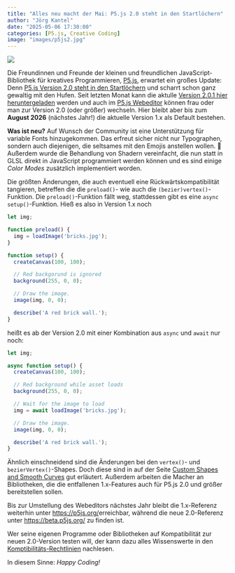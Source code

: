 ```yaml
---
title: "Alles neu macht der Mai: P5.js 2.0 steht in den Startlöchern"
author: "Jörg Kantel"
date: "2025-05-06 17:30:00"
categories: [P5.js, Creative Coding]
image: "images/p5js2.jpg"
---
```


[![](images/p5js2-b.jpg)](https://miro.medium.com/v2/resize:fit:720/format:webp/1*UmECPdBCqFrYecxHhXbImQ.png)

Die Freundinnen und Freunde der kleinen und freundlichen JavaScript-Bibliothek für kreatives Programmieren, [P5.js](http://cognitiones.kantel-chaos-team.de/programmierung/creativecoding/processing/p5js.html), erwartet ein großes Update: Denn [P5.js Version 2.0 steht in den Startlöchern](https://medium.com/processing-foundation/p5-js-2-0-you-are-here-f827f40519a7) und scharrt schon ganz gewaltig mit den Hufen. Seit letzten Monat kann die aktulle [Version 2.0.1 hier heruntergeladen](https://github.com/processing/p5.js/releases/tag/v2.0.1) werden und auch im [P5.js Webeditor](https://editor.p5js.org/) können frau oder man zur Version 2.0 (oder größer) wechseln. Hier bleibt aber bis zum **August 2026** (nächstes Jahr!) die aktuelle Version 1.x als Default bestehen.

**Was ist neu?** Auf Wunsch der Community ist eine Unterstützung für variable Fonts hinzugekommen. Das erfreut sicher nicht nur Typographen, sondern auch diejenigen, die seltsames mit den Emojis anstellen wollen.&nbsp;🥸 Außerdem wurde die Behandlung von Shadern vereinfacht, die nun statt in GLSL direkt in JavaScript programmiert werden können und es sind einige *Color Modes* zusätzlich implementiert worden.

Die größten Änderungen, die auch eventuell eine Rückwärtskompatibilität tangieren, betreffen die die `preload()`- wie auch die `(bezier)vertex()`-Funktion. Die `preload()`-Funktion fällt weg, stattdessen gibt es eine `async setup()`-Funktion. Hieß es also in Version 1.x noch

~~~javascript
let img;

function preload() {
  img = loadImage('bricks.jpg');
}

function setup() {
  createCanvas(100, 100);

  // Red backgorund is ignored
  background(255, 0, 0);

  // Draw the image.
  image(img, 0, 0);

  describe('A red brick wall.');
}
~~~

heißt es ab der Version 2.0 mit einer Kombination aus `async` und `await` nur noch:

~~~javascript
let img;

async function setup() {
  createCanvas(100, 100);

  // Red background while asset loads
  background(255, 0, 0);

  // Wait for the image to load
  img = await loadImage('bricks.jpg');

  // Draw the image.
  image(img, 0, 0);

  describe('A red brick wall.');
}
~~~

Ähnlich einschneidend sind die Änderungen bei den `vertex()`- und `bezierVertex()`-Shapes. Doch diese sind in auf der Seite [Custom Shapes and Smooth Curves](https://p5js.org/tutorials/custom-shapes-and-smooth-curves/) gut erläutert. Außerdem arbeiten die Macher an Bibliotheken, die die entfallenen 1.x-Features auch für P5.js&nbsp;2.0 und größer bereitstellen sollen.

Bis zur Umstellung des Webeditors nächstes Jahr bleibt die 1.x-Referenz weiterhin unter [https://p5js.org/](https://p5js.org/)erreichbar, während die neue 2.0-Referenz unter [https://beta.p5js.org/](https://beta.p5js.org/) zu finden ist.

Wer seine eigenen Programme oder Bibliotheken auf Kompatibilität zur neuen 2.0-Version testen will, der kann dazu alles Wissenswerte in den [Komptibilitäts-Rechtlinien](https://github.com/processing/p5.js-compatibility) nachlesen.

In diesem Sinne: *Happy Coding!*